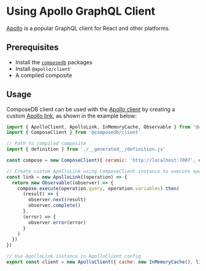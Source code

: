 # Using Apollo GraphQL Client
[Apollo](https://www.apollographql.com/docs/react/api/core/ApolloClient) is a popular GraphQL client for React and other platforms.

## Prerequisites
- Install the [`composedb`](../../set-up-your-environment.mdx) packages
- Install `@apollo/client`
- A compiled composite

## Usage
ComposeDB client can be used with the [Apollo client](https://www.apollographql.com/docs/react/api/core/ApolloClient) by creating a custom [Apollo link](https://www.apollographql.com/docs/react/api/link/introduction), as shown in the example below:

```jsx
import { ApolloClient, ApolloLink, InMemoryCache, Observable } from '@apollo/client'
import { ComposeClient } from '@composedb/client'

// Path to compiled composite
import { definition } from './__generated__/definition.js'

const compose = new ComposeClient({ ceramic: 'http://localhost:7007', definition })

// Create custom ApolloLink using ComposeClient instance to execute operations
const link = new ApolloLink((operation) => {
  return new Observable((observer) => {
    compose.execute(operation.query, operation.variables).then(
      (result) => {
        observer.next(result)
        observer.complete()
      },
      (error) => {
        observer.error(error)
      }
    )
  })
})

// Use ApolloLink instance in ApolloClient config
export const client = new ApolloClient({ cache: new InMemoryCache(), link })
```
